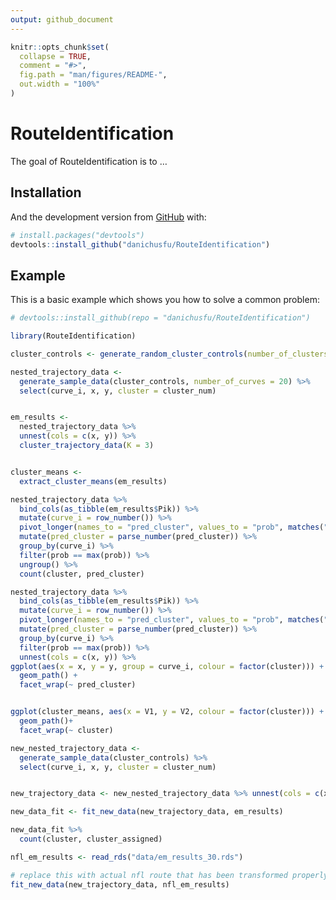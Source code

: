 ```yaml
---
output: github_document
---
```


<!-- README.md is generated from README.Rmd. Please edit that file -->

```r
knitr::opts_chunk$set(
  collapse = TRUE,
  comment = "#>",
  fig.path = "man/figures/README-",
  out.width = "100%"
)
```
# RouteIdentification

<!-- badges: start -->
<!-- badges: end -->

The goal of RouteIdentification is to ...

## Installation

<!--You can install the released version of RouteIdentification from [CRAN](https://CRAN.R-project.org) with:

``` r
install.packages("RouteIdentification")
```
 -->
 
And the development version from [GitHub](https://github.com/) with:

``` r
# install.packages("devtools")
devtools::install_github("danichusfu/RouteIdentification")
```
## Example

This is a basic example which shows you how to solve a common problem:

```r
# devtools::install_github(repo = "danichusfu/RouteIdentification")

library(RouteIdentification)

cluster_controls <- generate_random_cluster_controls(number_of_clusters = 3)

nested_trajectory_data <-
  generate_sample_data(cluster_controls, number_of_curves = 20) %>%
  select(curve_i, x, y, cluster = cluster_num)


em_results <-
  nested_trajectory_data %>%
  unnest(cols = c(x, y)) %>%
  cluster_trajectory_data(K = 3)


cluster_means <-
  extract_cluster_means(em_results)

nested_trajectory_data %>%
  bind_cols(as_tibble(em_results$Pik)) %>%
  mutate(curve_i = row_number()) %>%
  pivot_longer(names_to = "pred_cluster", values_to = "prob", matches("\\d")) %>%
  mutate(pred_cluster = parse_number(pred_cluster)) %>%
  group_by(curve_i) %>%
  filter(prob == max(prob)) %>%
  ungroup() %>%
  count(cluster, pred_cluster)

nested_trajectory_data %>%
  bind_cols(as_tibble(em_results$Pik)) %>%
  mutate(curve_i = row_number()) %>%
  pivot_longer(names_to = "pred_cluster", values_to = "prob", matches("\\d")) %>%
  mutate(pred_cluster = parse_number(pred_cluster)) %>%
  group_by(curve_i) %>%
  filter(prob == max(prob)) %>%
  unnest(cols = c(x, y)) %>%
ggplot(aes(x = x, y = y, group = curve_i, colour = factor(cluster))) +
  geom_path() +
  facet_wrap(~ pred_cluster)


ggplot(cluster_means, aes(x = V1, y = V2, colour = factor(cluster))) +
  geom_path()+
  facet_wrap(~ cluster)

new_nested_trajectory_data <-
  generate_sample_data(cluster_controls) %>%
  select(curve_i, x, y, cluster = cluster_num)


new_trajectory_data <- new_nested_trajectory_data %>% unnest(cols = c(x, y))

new_data_fit <- fit_new_data(new_trajectory_data, em_results)

new_data_fit %>%
  count(cluster, cluster_assigned)
```

```r
nfl_em_results <- read_rds("data/em_results_30.rds")

# replace this with actual nfl route that has been transformed properly. Its incoming
fit_new_data(new_trajectory_data, nfl_em_results)
```
